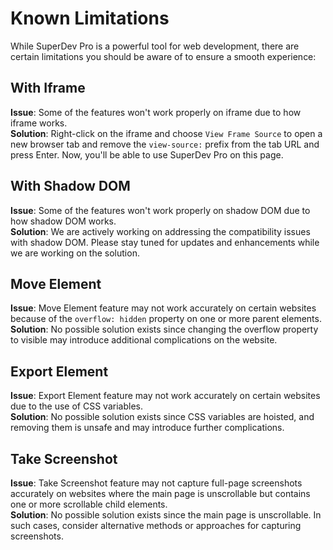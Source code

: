 # Known Limitations

While SuperDev Pro is a powerful tool for web development, there are certain limitations you should be aware of to ensure a smooth experience:

## With Iframe

**Issue**: Some of the features won't work properly on iframe due to how iframe works.  
**Solution**: Right-click on the iframe and choose `View Frame Source` to open a new browser tab and remove the `view-source:` prefix from the tab URL and press Enter. Now, you'll be able to use SuperDev Pro on this page.

## With Shadow DOM

**Issue**: Some of the features won't work properly on shadow DOM due to how shadow DOM works.  
**Solution**: We are actively working on addressing the compatibility issues with shadow DOM. Please stay tuned for updates and enhancements while we are working on the solution.

## Move Element

**Issue**: Move Element feature may not work accurately on certain websites because of the `overflow: hidden` property on one or more parent elements.  
**Solution**: No possible solution exists since changing the overflow property to visible may introduce additional complications on the website.

## Export Element

**Issue**: Export Element feature may not work accurately on certain websites due to the use of CSS variables.  
**Solution**: No possible solution exists since CSS variables are hoisted, and removing them is unsafe and may introduce further complications.

## Take Screenshot

**Issue**: Take Screenshot feature may not capture full-page screenshots accurately on websites where the main page is unscrollable but contains one or more scrollable child elements.  
**Solution**: No possible solution exists since the main page is unscrollable. In such cases, consider alternative methods or approaches for capturing screenshots.
